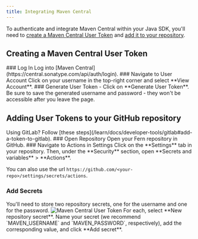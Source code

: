 ```yaml
---
title: Integrating Maven Central
---
```


To authenticate and integrate Maven Central within your Java SDK, you'll need to [create a Maven Central User Token](/learn/sdks/package-managers/maven-central#creating-a-maven-central-user-token) and [add it to your repository](/learn/sdks/package-managers/maven-central#adding-user-tokens-to-your-github-repository). 

## Creating a Maven Central User Token
<Steps>
### Log In
Log into [Maven Central](https://central.sonatype.com/api/auth/login). 
### Navigate to User Account
Click on your username in the top-right corner and select **View Account**. 
### Generate User Token
- Click on **Generate User Token**. 
<Note title='Save your User Token'>
Be sure to save the generated username and password - they won't be accessible after you leave the page. 
</Note>
</Steps>

## Adding User Tokens to your GitHub repository
<Info>
Using GitLab? Follow [these steps](/learn/docs/developer-tools/gitlab#add-a-token-to-gitlab). 
</Info>
<Steps>
### Open Repository
Open your Fern repository in GitHub.
### Navigate to Actions in Settings
Click on the **Settings** tab in your repository. Then, under the **Security** section, open **Secrets and variables** > **Actions**. 

You can also use the url `https://github.com/<your-repo>/settings/secrets/actions`.
### Add Secrets
<Info>
You'll need to store two repository secrets, one for the username and one for the password. 

<Frame>
<img src="maven-central.png" alt="Maven Central User Token" />
</Frame>
</Info>
For each, select **New repository secret**. Name your secret (we recommend `MAVEN_USERNAME` and `MAVEN_PASSWORD`, respectively), add the corresponding value, and click **Add secret**. 
</Steps>